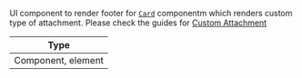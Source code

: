 UI component to render footer for [`Card`](#) componentm which renders custom type of attachment. Please check the guides for [Custom Attachment](../guides/custom-attachment)

| Type |
| - |
| Component, element |
